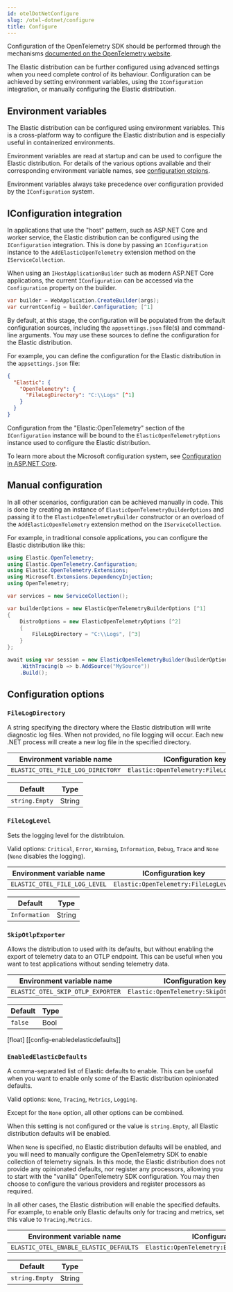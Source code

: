 ```yaml
---
id: otelDotNetConfigure
slug: /otel-dotnet/configure
title: Configure
---
```


Configuration of the OpenTelemetry SDK should be performed through the
mechanisms [documented on the OpenTelemetry website](https://opentelemetry.io/docs/languages/net/automatic/configuration/).

The Elastic distribution can be further configured using advanced settings when
you need complete control of its behaviour. Configuration can be achieved by setting environment variables,
using the `IConfiguration` integration, or manually configuring the Elastic distribution.

## Environment variables

The Elastic distribution can be configured using environment variables. This is a cross-platform
way to configure the Elastic distribution and is especially useful in containerized environments.

Environment variables are read at startup and can be used to configure the Elastic distribution.
For details of the various options available and their corresponding environment variable names,
see [configuration otpions](#configuration_options).

Environment variables always take precedence over configuration provided by the `IConfiguration`
system.

## IConfiguration integration

In applications that use the "host" pattern, such as ASP.NET Core and worker service, the Elastic
distribution can be configured using the `IConfiguration` integration. This is done by passing an
`IConfiguration` instance to the `AddElasticOpenTelemetry` extension method on the `IServiceCollection`.

When using an `IHostApplicationBuilder` such as modern ASP.NET Core applications, the current `IConfiguration`
can be accessed via the `Configuration` property on the builder.

```csharp
var builder = WebApplication.CreateBuilder(args);
var currentConfig = builder.Configuration; [^1]
```
[^1]: Access the current `IConfiguration` instance from the builder.

By default, at this stage, the configuration will be populated from the default configuration sources,
including the `appsettings.json` file(s) and command-line arguments. You may use these sources to define
the configuration for the Elastic distribution.

For example, you can define the configuration for the Elastic distribution in the `appsettings.json` file:

```json
{
  "Elastic": {
    "OpenTelemetry": {
      "FileLogDirectory": "C:\\Logs" [^1]
    }
  }
}
```
[^1]: This example sets the file log directory to `C:\Logs` which enables diagnostic file logging.

Configuration from the "Elastic:OpenTelemetry" section of the `IConfiguration` instance will be
bound to the `ElasticOpenTelemetryOptions` instance used to configure the Elastic distribution.

To learn more about the Microsoft configuration system, see
[Configuration in ASP.NET Core](https://learn.microsoft.com/en-us/aspnet/core/fundamentals/configuration).

## Manual configuration

In all other scenarios, configuration can be achieved manually in code. This is done by creating
an instance of `ElasticOpenTelemetryBuilderOptions` and passing it to the `ElasticOpenTelemetryBuilder` constructor
or an overload of the `AddElasticOpenTelemetry` extension method on the `IServiceCollection`.

For example, in traditional console applications, you can configure the Elastic distribution like this:

```csharp
using Elastic.OpenTelemetry;
using Elastic.OpenTelemetry.Configuration;
using Elastic.OpenTelemetry.Extensions;
using Microsoft.Extensions.DependencyInjection;
using OpenTelemetry;

var services = new ServiceCollection();

var builderOptions = new ElasticOpenTelemetryBuilderOptions [^1]
{
	DistroOptions = new ElasticOpenTelemetryOptions [^2]
	{
		FileLogDirectory = "C:\\Logs", [^3]
	}
};

await using var session = new ElasticOpenTelemetryBuilder(builderOptions) [^4]
	.WithTracing(b => b.AddSource("MySource"))
	.Build();
```
[^1]: Create an instance of `ElasticOpenTelemetryBuilderOptions`
[^2]: Create an instance of `ElasticOpenTelemetryOptions` and configure the file log directory by
setting the corresponding property.
[^3]: This example sets the file log directory to `C:\Logs` which enables diagnostic file logging.
[^4]: Pass the `ElasticOpenTelemetryBuilderOptions` instance to the `ElasticOpenTelemetryBuilder` constructor
to configure the Elastic distribution.

## Configuration options

### `FileLogDirectory`

A string specifying the directory where the Elastic distribution will write diagnostic log files.
When not provided, no file logging will occur. Each new .NET process will create a new log file in the
specified directory.

| Environment variable name | IConfiguration key |
| ------------- |-------------|
| `ELASTIC_OTEL_FILE_LOG_DIRECTORY` | `Elastic:OpenTelemetry:FileLogDirectory` |

| Default | Type |
| ------------- |-------------|
| `string.Empty` | String |

### `FileLogLevel`

Sets the logging level for the distribtuion.

Valid options: `Critical`, `Error`, `Warning`, `Information`, `Debug`, `Trace` and `None` (`None` disables the logging).

| Environment variable name | IConfiguration key |
| ------------- |-------------|
| `ELASTIC_OTEL_FILE_LOG_LEVEL` | `Elastic:OpenTelemetry:FileLogLevel` |

| Default | Type |
| ------------- |-------------|
| `Information` | String |

### `SkipOtlpExporter`

Allows the distribution to used with its defaults, but without enabling the export of telemetry data to
an OTLP endpoint. This can be useful when you want to test applications without sending telemetry data.

| Environment variable name | IConfiguration key |
| ------------- |-------------|
| `ELASTIC_OTEL_SKIP_OTLP_EXPORTER` | `Elastic:OpenTelemetry:SkipOtlpExporter` |

| Default | Type |
| ------------- |-------------|
| `false` | Bool |

[float]
[[config-enabledelasticdefaults]]
### `EnabledElasticDefaults`

A comma-separated list of Elastic defaults to enable. This can be useful when you want to enable
only some of the Elastic distribution opinionated defaults.

Valid options: `None`, `Tracing`, `Metrics`, `Logging`.

Except for the `None` option, all other options can be combined.

When this setting is not configured or the value is `string.Empty`, all Elastic distribution defaults will be enabled.

When `None` is specified, no Elastic distribution defaults will be enabled, and you will need to manually
configure the OpenTelemetry SDK to enable collection of telemetry signals. In this mode, the Elastic distribution
does not provide any opinionated defaults, nor register any processors, allowing you to start with the "vanilla"
OpenTelemetry SDK configuration. You may then choose to configure the various providers and register processors
as required.

In all other cases, the Elastic distribution will enable the specified defaults. For example, to enable only
Elastic defaults only for tracing and metrics, set this value to `Tracing,Metrics`.

| Environment variable name | IConfiguration key |
| ------------- |-------------|
| `ELASTIC_OTEL_ENABLE_ELASTIC_DEFAULTS` | `Elastic:OpenTelemetry:EnabledElasticDefaults` |

| Default | Type |
| ------------- |-------------|
| `string.Empty` | String |